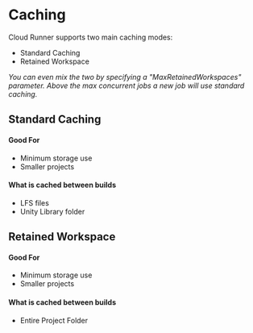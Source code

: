 # Caching

Cloud Runner supports two main caching modes:

- Standard Caching
- Retained Workspace

_You can even mix the two by specifying a "MaxRetainedWorkspaces" parameter. Above the max
concurrent_ _jobs a new job will use standard caching._

## Standard Caching

#### Good For

- Minimum storage use
- Smaller projects

#### What is cached between builds

- LFS files
- Unity Library folder

## Retained Workspace

#### Good For

- Minimum storage use
- Smaller projects

#### What is cached between builds

- Entire Project Folder
